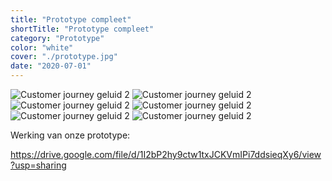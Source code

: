 ```yaml
---
title: "Prototype compleet"
shortTitle: "Prototype compleet"
category: "Prototype"
color: "white"
cover: "./prototype.jpg"
date: "2020-07-01"
---
```




![Customer journey geluid 2](https://technation-hr.nl/images/stappen/prototype_compleet/prototype_1.jpg "Debrief 6")
![Customer journey geluid 2](https://technation-hr.nl/images/stappen/prototype_compleet/prototype_2.jpg "Debrief 6")
![Customer journey geluid 2](https://technation-hr.nl/images/stappen/prototype_compleet/prototype_3.jpg "Debrief 6")
![Customer journey geluid 2](https://technation-hr.nl/images/stappen/prototype_compleet/prototype_4.jpg "Debrief 6")
![Customer journey geluid 2](https://technation-hr.nl/images/stappen/prototype_compleet/prototype_5.jpg "Debrief 6")
![Customer journey geluid 2](https://technation-hr.nl/images/stappen/prototype_compleet/prototype_6.jpg "Debrief 6")

Werking van onze prototype:

https://drive.google.com/file/d/1I2bP2hy9ctw1txJCKVmIPi7ddsieqXy6/view?usp=sharing